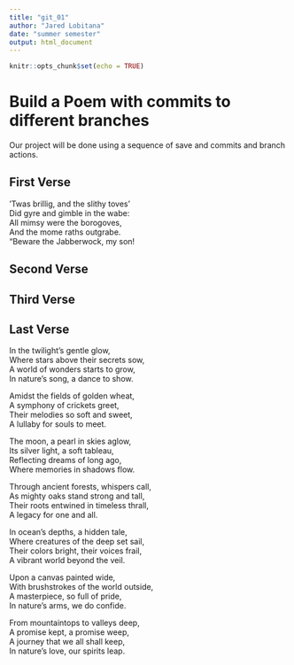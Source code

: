 ```yaml
---
title: "git_01"
author: "Jared Lobitana"
date: "summer semester"
output: html_document
---
```


```r
knitr::opts_chunk$set(echo = TRUE)
```
# Build a Poem with commits to different branches
Our project will be done using a sequence of save and commits and branch actions.
<!-- Do not modify or change any text in "!--" bracketed areas such as this --- these are instructions to
you, if you change any of this the git program will notice it and compromise your git merging strategy !-->

## First Verse 
<!--Put the first five lines of a poem by Lewis Carrol in this section!-->
’Twas brillig, and the slithy toves'    
      Did gyre and gimble in the wabe:    
All mimsy were the borogoves,   
      And the mome raths outgrabe.    
“Beware the Jabberwock, my son!   

## Second Verse
<!--Put the first five lines of a poem by Robert Frost here!-->

## Third Verse
<!--Put the first two verses of The Walrus and the Carpenter here!-->

## Last Verse
<!--Put a short poem you created using chatGPT of 20 to 30 lines,here!-->
In the twilight's gentle glow,    
Where stars above their secrets sow,    
A world of wonders starts to grow,    
In nature's song, a dance to show.    

Amidst the fields of golden wheat,    
A symphony of crickets greet,   
Their melodies so soft and sweet,   
A lullaby for souls to meet.    

The moon, a pearl in skies aglow,   
Its silver light, a soft tableau,   
Reflecting dreams of long ago,    
Where memories in shadows flow.   

Through ancient forests, whispers call,   
As mighty oaks stand strong and tall,   
Their roots entwined in timeless thrall,    
A legacy for one and all.   

In ocean's depths, a hidden tale,   
Where creatures of the deep set sail,   
Their colors bright, their voices frail,    
A vibrant world beyond the veil.    

Upon a canvas painted wide,   
With brushstrokes of the world outside,   
A masterpiece, so full of pride,    
In nature's arms, we do confide.    

From mountaintops to valleys deep,    
A promise kept, a promise weep,   
A journey that we all shall keep,   
In nature's love, our spirits leap.   






